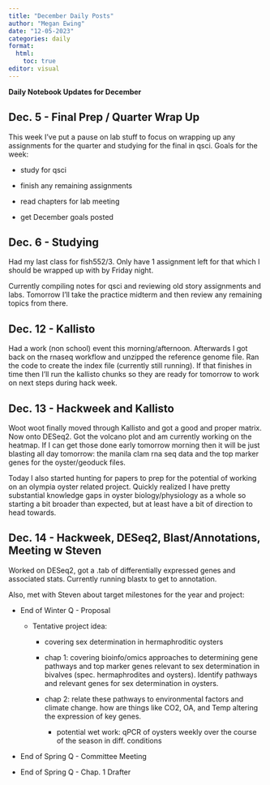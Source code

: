 ```yaml
---
title: "December Daily Posts"
author: "Megan Ewing"
date: "12-05-2023"
categories: daily
format: 
  html:
    toc: true
editor: visual
---
```


**Daily Notebook Updates for December**

## Dec. 5 - Final Prep / Quarter Wrap Up

This week I've put a pause on lab stuff to focus on wrapping up any assignments for the quarter and studying for the final in qsci. Goals for the week:

-   study for qsci

-   finish any remaining assignments

-   read chapters for lab meeting

-   get December goals posted

## Dec. 6 - Studying

Had my last class for fish552/3. Only have 1 assignment left for that which I should be wrapped up with by Friday night.

Currently compiling notes for qsci and reviewing old story assignments and labs. Tomorrow I'll take the practice midterm and then review any remaining topics from there.

## Dec. 12 - Kallisto

Had a work (non school) event this morning/afternoon. Afterwards I got back on the rnaseq workflow and unzipped the reference genome file. Ran the code to create the index file (currently still running). If that finishes in time then I'll run the kallisto chunks so they are ready for tomorrow to work on next steps during hack week.

## Dec. 13 - Hackweek and Kallisto

Woot woot finally moved through Kallisto and got a good and proper matrix. Now onto DESeq2. Got the volcano plot and am currently working on the heatmap. If I can get those done early tomorrow morning then it will be just blasting all day tomorrow: the manila clam rna seq data and the top marker genes for the oyster/geoduck files.

Today I also started hunting for papers to prep for the potential of working on an olympia oyster related project. Quickly realized I have pretty substantial knowledge gaps in oyster biology/physiology as a whole so starting a bit broader than expected, but at least have a bit of direction to head towards.

## Dec. 14 - Hackweek, DESeq2, Blast/Annotations, Meeting w Steven

Worked on DESeq2, got a .tab of differentially expressed genes and associated stats. Currently running blastx to get to annotation.

Also, met with Steven about target milestones for the year and project:

-   End of Winter Q - Proposal

    -   Tentative project idea:

        -   covering sex determination in hermaphroditic oysters

        -   chap 1: covering bioinfo/omics approaches to determining gene pathways and top marker genes relevant to sex determination in bivalves (spec. hermaphrodites and oysters). Identify pathways and relevant genes for sex determination in oysters.

        -   chap 2: relate these pathways to environmental factors and climate change. how are things like CO2, OA, and Temp altering the expression of key genes.

            -   potential wet work: qPCR of oysters weekly over the course of the season in diff. conditions

-   End of Spring Q - Committee Meeting

-   End of Spring Q - Chap. 1 Drafter
